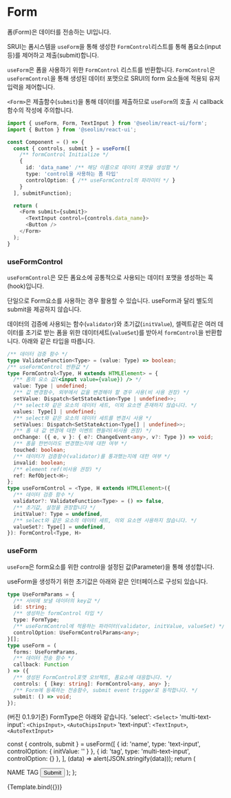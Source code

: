 
<Meta title="form/form" component={Form} />

# Form

폼(Form)은 데이터를 전송하는 UI입니다. 

SRUI는 폼시스템을 `useForm`을 통해 생성한 `FormControl`리스트를 통해 폼요소(input 등)를 제어하고 제출(submit)합니다.

`useForm`은 폼을 사용하기 위한 `FormControl` 리스트를 반환합니다. `FormControl`은 `useFormControl`을 통해 생성된 데이터 포맷으로 SRUI의 form 요소들에 적용되 유저 입력을 제어합니다.

`<Form>`은 제출함수(`submit`)을 통해 데이터를 제출하므로 `useForm`의 호출 시 callback함수의 작성에 주의합니다.

```typescript
import { useForm, Form, TextInput } from '@seolim/react-ui/form';
import { Button } from '@seolim/react-ui';

const Component = () => {
  const { controls, submit } = useForm([ 
    /** formControl Initialize */
    {
      id: 'data_name' /** 해당 이름으로 데이터 포맷을 생성함 */
      type: 'control을 사용하는 폼 타입'
      controlOption: { /** useFormControl의 파라미터 */ }
    }
  ], submitFunction);

  return (
    <Form submit={submit}>
      <TextInput control={controls.data_name}>
      <Button />
    </Form>
  );
}
```

### useFormControl

`useFormControl`은 모든 폼요소에 공통적으로 사용되는 데이터 포맷을 셍성하는 훅(hook)입니다.

단일으로 Form요소를 사용하는 경우 활용할 수 있습니다. useForm과 달리 별도의 submit을 제공하지 않습니다.

데이터의 검증에 사용되는 함수(`validator`)와 초기값(`initValue`), 셀렉트같은 여러 데이터를 초기로 받는 폼을 위한 데이터세트(`valueSet`)를 받아서 `formControl`을 반환합니다. 아래와 같은 타입을 따릅니다.

```typescript
/** 데이터 검증 함수 */
type ValidateFunction<Type> = (value: Type) => boolean;
/** useFormControl 반환값 */
type FormControl<Type, H extends HTMLElement> = {
  /** 폼의 요소 값(<input value={value}) /> */
  value: Type | undefined;
  /** 값 변경함수, 외부에서 값을 변경해야 할 경우 사용(비 사용 권장) */
  setValue: Dispatch<SetStateAction<Type | undefined>>;
  /** select와 같은 요소의 데이터 세트, 이외 요소엔 존재하지 않습니다. */
  values: Type[] | undefined;
  /** select와 같은 요소의 데이터 세트를 변경시 사용 */
  setValues: Dispatch<SetStateAction<Type[] | undefined>>;
  /** 폼 내 값 변경에 대한 이벤트 핸들러(비사용 권장) */
  onChange: ({ e, v }: { e?: ChangeEvent<any>, v?: Type }) => void;
  /** 폼을 한번이라도 변경했는지에 대한 여부 */
  touched: boolean;
  /** 데이터가 검증함수(validator)를 통과했는지에 대한 여부 */
  invalid: boolean;
  /** element ref(비사용 권장) */
  ref: RefObject<H>;
};
type useFormControl = <Type, H extends HTMLElement>({
  /** 데이터 검증 함수 */
  validator?: ValidateFunction<Type> = () => false,
  /** 초기값, 설정을 권장합니다 */
  initValue?: Type = undefined,
  /** select와 같은 요소의 데이터 세트, 이외 요소엔 사용하지 않습니다. */
  valueSet?: Type[] = undefined,
}): FormControl<Type, H>
```

### useForm

`useForm`은 form요소를 위한 control을 설정된 값(Parameter)을 통해 생성합니다.

useForm을 생성하기 위한 초기값은 아래와 같은 인터페이스로 구성되 있습니다.

```typescript
type UseFormParams = {
  /** 서비에 보낼 데이터의 key값 */
  id: string;
  /** 생성하는 formControl 타입 */
  type: FormType;
  /** useFormControl에 적용하는 파라미터(validator, initValue, valueSet) */
  controlOption: UseFormControlParams<any>;
}[];
type useForm = (
  forms: UseFormParams,
  /** 데이터 전송 함수 */
  callback: Function
) => ({
  /** 생성된 FormControl포맷 오브젝트, 폼요소에 대응합니다. */
  controls: { [key: string]: FormControl<any, any> };
  /** Form에 등록하는 전송함수, submit event trigger로 동작합니다. */
  submit: () => void;
});
```

(버진 0.1.9기준) FormType은 아래와 같습니다.
'select': `<Select>`
'multi-text-input': `<ChipsInput>`, `<AutoChipsInput>`
'text-input': `<TextInput>`, `<AutoTextInput>`

  const { controls, submit } = useForm([
    { id: 'name', type: 'text-input', controlOption: { initValue: '' } },
    { id: 'tag', type: 'multi-text-input', controlOption: {} },
  ], (data) => alert(JSON.stringify(data)));
  return (
    <Form submit={submit}>
      <label>NAME</label>
      <TextInput control={controls.name} />
      <label>TAG</label>
      <ChipsInput control={controls.tag} />
      <Button>Submit</Button>
    </Form>
  );
};

<Canvas>
  <Story name="form"
    parameters={{ layout: 'centered' }}>
    {Template.bind({})}
  </Story>
</Canvas>

